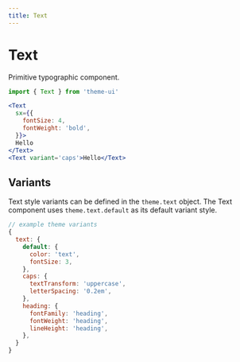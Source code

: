 ```yaml
---
title: Text
---
```


# Text

Primitive typographic component.

```js
import { Text } from 'theme-ui'
```

```jsx live=true
<Text
  sx={{
    fontSize: 4,
    fontWeight: 'bold',
  }}>
  Hello
</Text>
<Text variant='caps'>Hello</Text>
```

## Variants

Text style variants can be defined in the `theme.text` object.
The Text component uses `theme.text.default` as its default variant style.

```js
// example theme variants
{
  text: {
    default: {
      color: 'text',
      fontSize: 3,
    },
    caps: {
      textTransform: 'uppercase',
      letterSpacing: '0.2em',
    },
    heading: {
      fontFamily: 'heading',
      fontWeight: 'heading',
      lineHeight: 'heading',
    },
  }
}
```
